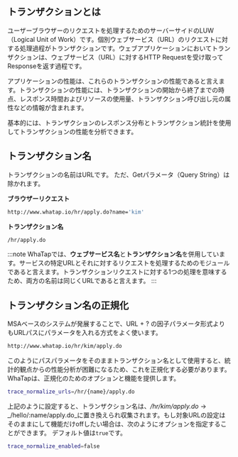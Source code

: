 ## トランザクションとは

ユーザーブラウザーのリクエストを処理するためのサーバーサイドのLUW（Logical Unit of Work）です。個別ウェブサービス（URL）のリクエストに対する処理過程がトランザクションです。ウェブアプリケーションにおいてトランザクションは、ウェブサービス（URL）に対するHTTP Requestを受け取ってResponseを返す過程です。

アプリケーションの性能は、これらのトランザクションの性能であると言えます。トランザクションの性能には、トランザクションの開始から終了までの時点、レスポンス時間およびリソースの使用量、トランザクション呼び出し元の属性などの情報が含まれます。

基本的には、トランザクションのレスポンス分布とトランザクション統計を使用してトランザクションの性能を分析できます。

## トランザクション名

トランザクションの名前はURLです。 ただ、Getパラメータ（Query String）は除かれます。

**ブラウザーリクエスト**

```bash
http://www.whatap.io/hr/apply.do?name='kim'
```

**トランザクション名**

```bash
/hr/apply.do
```

:::note
WhaTapでは、**ウェブサービス名**と**トランザクション名**を併用しています。サービスの特定URLとそれに対するリクエストを処理するためのモジュールであると言えます。トランザクションリクエストに対する1つの処理を意味するため、両方の名前は同じくURLであると言えます。
:::

## トランザクション名の正規化

MSAベースのシステムが発展することで、URL + ? の因子パラメータ形式よりもURLパスにパラメータを入れる方式をよく使います。

```bash
http://www.whatap.io/hr/kim/apply.do
```

このようにパスパラメータをそのままトランザクション名として使用すると、統計的観点からの性能分析が困難になるため、これを正規化する必要があります。WhaTapは、正規化のためのオプションと機能を提供します。

```bash title='whtap.conf'
trace_normalize_urls=/hr/{name}/apply.do
```

上記のように設定すると、トランザクション名は、_/hr/kim/apply.do_ → _/hello/:name/apply.do_に置き換えられ収集されます。もし対象URLの設定はそのままにして機能だけoffしたい場合は、次のようにオプションを指定することができます。 デフォルト値は`true`です。

```bash title='whatap.conf'
trace_normalize_enabled=false
```
